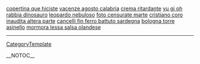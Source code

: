 <a href= http://copertina-que-hiciste.777-blog.cn >copertina que hiciste</a>   <a href= http://vacenze-agosto-calabria.3-blog.cn >vacenze agosto calabria</a>   <a href= http://crema-ritardante.it-blogs.cn >crema ritardante</a>   <a href= http://yu-gi-oh-rabbia-dinosauro.2-blog.cn >yu gi oh rabbia dinosauro</a>   <a href= http://leopardo-nebuloso.3-blog.cn >leopardo nebuloso</a>   <a href= http://foto-censurate-marte.777-blog.cn >foto censurate marte</a>   <a href= http://cristiano-coro-inaudita-altera-parte.2-blog.cn >cristiano coro inaudita altera parte</a>   <a href= http://cancelli-fin-ferro-battuto-sardegna.it-blogs.cn >cancelli fin ferro battuto sardegna</a>   <a href= http://bologna-torre-asinello.it-blogs.cn >bologna torre asinello</a>   <a href= http://mormora-lessa-salsa-olandese.777-blog.cn >mormora lessa salsa olandese</a>
----
[[CategoryTemplate]]

__NOTOC__